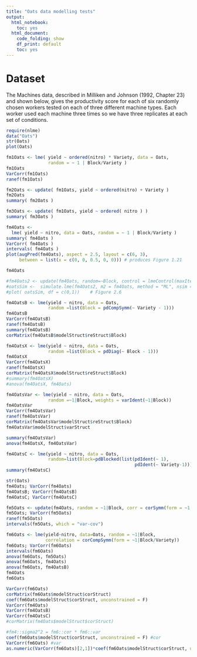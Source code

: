 ```yaml
---
title: "Oats data modelling tests"
output:
  html_notebook:
    toc: yes
  html_document:
    code_folding: show
    df_print: default
    toc: yes
---
```

# Dataset 
The Machines data, described in Milliken and Johnson (1992, Chapter 23) and shown below, gives the productivity score for each of six randomly chosen workers tested on each of three different machine types. Each worker used each machine three times so we have three replicates at each set of conditions.
```r
require(nlme)
data("Oats")
str(Oats)
plot(Oats)
```

```r
fm1Oats <- lme( yield ~ ordered(nitro) * Variety, data = Oats,
                random = ~ 1 | Block/Variety )
fm1Oats
VarCorr(fm1Oats)
ranef(fm1Oats)

```

```r
fm2Oats <- update( fm1Oats, yield ~ ordered(nitro) + Variety )
fm2Oats
summary( fm2Oats )

```

```r
fm3Oats <- update( fm1Oats, yield ~ ordered( nitro ) )
summary( fm3Oats )

```

```r
fm4Oats <-
  lme( yield ~ nitro, data = Oats, random = ~ 1 | Block/Variety )
summary( fm4Oats )
VarCorr( fm4Oats )
intervals( fm4Oats )
plot(augPred(fm4Oats), aspect = 2.5, layout = c(6, 3),
     between = list(x = c(0, 0, 0.5, 0, 0))) # produces Figure 1.21

fm4Oats

```

```r
#fm4Oats2 <- update(fm4Oats, random=~Block, control = lmeControl(maxIter = 50, opt="optim"))
#oatsSim <-  simulate.lme(fm4Oats2, m2 = fm4Oats, method = "ML", nsim = 1000 )
#plot( oatsSim, df = c(0,1))    # Figure 2.6
```

```r
fm4OatsB <- lme(yield ~ nitro, data = Oats,
                random =list(Block = pdCompSymm(~ Variety - 1)))
fm4OatsB
VarCorr(fm4OatsB)
ranef(fm4OatsB)
summary(fm4OatsB)
corMatrix(fm4OatsB$modelStruct$reStruct$Block)

```
```r
fm4OatsX <- lme(yield ~ nitro, data = Oats,
                random =list(Block = pdDiag(~ Block - 1)))
fm4OatsX
VarCorr(fm4OatsX)
ranef(fm4OatsX)
corMatrix(fm4OatsX$modelStruct$reStruct$Block)
#summary(fm4OatsX)
#anova(fm4OatsX, fm4Oats)
```
```r
fm4OatsVar <- lme(yield ~ nitro, data = Oats,
                random =~1|Block, weights = varIdent(~1|Block))
fm4OatsVar
VarCorr(fm4OatsVar)
ranef(fm4OatsVar)
corMatrix(fm4OatsVar$modelStruct$reStruct$Block)
fm4OatsVar$modelStruct$varStruct

summary(fm4OatsVar)
anova(fm4OatsX, fm4OatsVar)
```

```r
fm4OatsC <- lme(yield ~ nitro, data = Oats,
                random=list(Block=pdBlocked(list(pdIdent(~ 1),
                                                 pdIdent(~ Variety-1)))))
summary(fm4OatsC)
```

```r
str(Oats)
fm4Oats; VarCorr(fm4Oats)
fm4OatsB; VarCorr(fm4OatsB)
fm4OatsC; VarCorr(fm4OatsC)

```

```r
fm5Oats <- update(fm4Oats, random = ~1|Block, corr = corSymm(form = ~1|Block/Variety))
fm5Oats; VarCorr(fm5Oats)
ranef(fm5Oats)
intervals(fm5Oats, which = "var-cov")

```

```r
fm6Oats <- lme(yield~nitro, data=Oats, random = ~1|Block, 
               correlation = corCompSymm(form = ~1|Block/Variety))
fm6Oats; VarCorr(fm6Oats)
intervals(fm6Oats)
anova(fm6Oats, fm5Oats)
anova(fm6Oats, fm4Oats)
anova(fm6Oats, fm4OatsB)
fm4Oats
fm6Oats

VarCorr(fm6Oats)
corMatrix(fm6Oats$modelStruct$corStruct)
coef(fm6Oats$modelStruct$corStruct, unconstrained = F)
VarCorr(fm4Oats)
VarCorr(fm4OatsB)
VarCorr(fm4OatsC)
#corMatrix(fm4Oats$modelStruct$corStruct)

#fm4::sigma2^2 = fm6::cor * fm6::var
coef(fm6Oats$modelStruct$corStruct, unconstrained = F) #cor
VarCorr(fm6Oats) #var
as.numeric(VarCorr(fm6Oats)[2,1])*coef(fm6Oats$modelStruct$corStruct, unconstrained = F) #var zagniezdzonego

```

